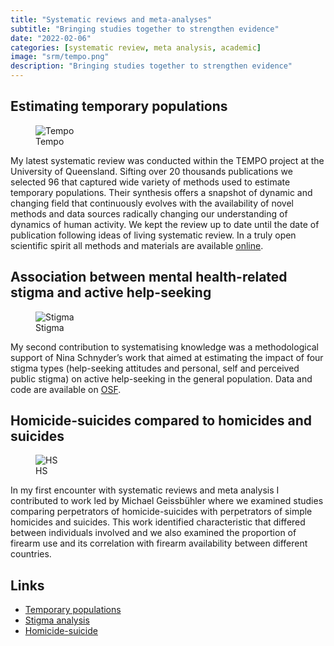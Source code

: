 ```yaml
---
title: "Systematic reviews and meta-analyses"
subtitle: "Bringing studies together to strengthen evidence"
date: "2022-02-06"
categories: [systematic review, meta analysis, academic]
image: "srm/tempo.png"
description: "Bringing studies together to strengthen evidence"
---
```


## Estimating temporary populations

![Tempo](srm/tempo.png)

My latest systematic review was conducted within the TEMPO project at the University of Queensland. Sifting over 20 thousands publications we selected 96 that captured wide variety of methods used to estimate temporary populations. Their synthesis offers a snapshot of dynamic and changing field that continuously evolves with the availability of novel methods and data sources radically changing our understanding of dynamics of human activity. We kept the review up to date until the date of publication following ideas of living systematic review. In a truly open scientific spirit all methods and materials are available [online](https://github.com/RPanczak/TEMPO_syst-rev).    

## Association between mental health-related stigma and active help-seeking

![Stigma](srm/stigma.png)

My second contribution to systematising knowledge was a methodological support of Nina Schnyder's work that aimed at estimating the impact of four stigma types (help-seeking attitudes and personal, self and perceived public stigma) on active help-seeking in the general population. Data and code are available on [OSF](https://osf.io/drb7v/).    

## Homicide-suicides compared to homicides and suicides

![HS](srm/hs.png)

In my first encounter with systematic reviews and meta analysis I contributed to work led by Michael Geissbühler where we examined studies comparing perpetrators of homicide-suicides with perpetrators of simple homicides and suicides. This work identified characteristic that differed between individuals involved and we also examined the proportion of firearm use and its correlation with firearm availability between different countries.  

## Links

- [<i class="fas fa-box-open"></i> Temporary populations](https://github.com/RPanczak/TEMPO_syst-rev)
- [<i class="fas fa-lock-open"></i> Stigma analysis](https://doi.org/10.1192/bjp.bp.116.189464)
- [<i class="fas fa-lock"></i> Homicide-suicide](https://boris.unibe.ch/42199/)